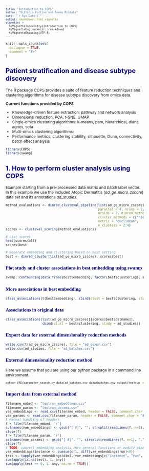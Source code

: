 ```yaml
---
title: "Introduction to COPS"
author: "Vittorio Fortino and Teemu Rintala"
date: "`r Sys.Date()`"
output: rmarkdown::html_vignette
vignette: >
  %\VignetteIndexEntry{Introduction to COPS}
  %\VignetteEngine{knitr::rmarkdown}
  %\VignetteEncoding{UTF-8}
---
```


<style type="text/css">

body{ /* Normal  */
      font-size: 12px;
  }
td {  /* Table  */
  font-size: 10px;
}
h1.title {
  font-size: 30px;
  color: DarkRed;
}
h1 { /* Header 1 */
  font-size: 24px;
  color: DarkBlue;
}
h2 { /* Header 2 */
    font-size: 20px;
  color: DarkBlue;
}
h3 { /* Header 3 */
  font-size: 15px;
  font-family: "Times New Roman", Times, serif;
  color: DarkBlue;
}
code.r{ /* Code block */
    font-size: 10px;
}
pre { /* Code block - determines code spacing between lines */
    font-size: 10px;
}
</style>

```r
knitr::opts_chunk$set(
  collapse = TRUE,
  comment = "#>"
)
```

## Patient stratification and disease subtype discovery

The R package COPS provides a suite of feature reduction techniques and clustering algorithms for disease subtype discovery from omics data.

**Current functions provided by COPS**

* Knowledge-driven feature extraction: pathway and network analysis 
* Dimensional reduction: PCA, t-SNE, UMAP
* Single-omics clustering algorithms: k-means, pam, hierarchical, diana, agnes, sota
* Multi-omics clustering algorithms: 
* Performance metrics: clustering stability, silhouette, Dunn, connectivity, batch effect analysis

```r
library(COPS)
library(swamp)
```

## 1. How to perform cluster analysis using COPS

Example starting from a pre-processed data matrix and batch label vector. In this example we use the included Atopic Dermatitis (*ad_ge_micro_zscore*) data set and its annotations *ad_studies*. 

```r
method_evaluations <- dimred_clusteval_pipeline(list(ad_ge_micro_zscore), batch_label = ad_studies, include_original = FALSE, 
                                                parallel = 4, nruns = 2, 
                                                nfolds = 2, dimred_methods = c("pca", "umap"),
                                                cluster_methods = c("hierarchical", "kmeans"),
                                                metric = "euclidean", 
                                                n_clusters = 2:4)
scores <- clusteval_scoring(method_evaluations)

# List scores
head(scores$all)
scores$best

# Generate embedding and clustering based on best setting
best <- dimred_cluster(list(ad_ge_micro_zscore), scores$best)

```

### Plot study and cluster associations in best embedding using swamp
```r
swamp::confounding(data.frame(best$embedding, factor(best$clustering), ad_studies))
```

### More associations in best embedding
```r
class_associations(t(best$embedding), cbind(clust = best$clustering, study = ad_studies))
```

### Associations in original data
```r
class_associations(list(ad_ge_micro_zscore)[[scores$best$datname]],
                   cbind(clust = best$clustering, study = ad_studies))
```

### Export data for external dimensionality reduction methods
```r
write.csv(t(ad_ge_micro_zscore), file = "ad_gexpr.csv")
write.csv(ad_studies, file = "ad_batches.csv")
```

### External dimensionality reduction method
Here we assume that you are using our python package in a command line environment.
```bash
python VAE/parameter_search.py data/ad_batches.csv data/batches.csv output/testrun -c -r 2 --epochs=2000
```

### Import data from external method
```r
filename_embed <- "testrun_embeddings.csv"
filename_param <- "testrun_params.csv"
vae_embeddings <- read.csv(filename_embed, header = FALSE, comment.char = "#")
vae_params <- read.csv(filename_param, header = FALSE, comment.char = "#")
# Manual handling of headers
f = file(filename_embed, 'r')
colnames(vae_embeddings) <- gsub("[ #]", "", strsplit(readLines(f, n=1), ",")[[1]])
close(f)
f = file(filename_param, 'r')
colnames(vae_params) <- gsub("[ #]", "", strsplit(readLines(f, n=1), ",")[[1]])
close(f)
# TODO: convert embedding analysis into general functions or modify pipeline to acommodate
vae_embeddings$instance <- cumsum(c(1, diff(vae_embeddings$run)<0))
test <- tapply(vae_embeddings$dim1, vae_embeddings[c("instance", "run", "fold")], var)
sum(apply(is.na(test), 1, any))
sum(apply(test == 0, 1, any, na.rm = TRUE))
```
